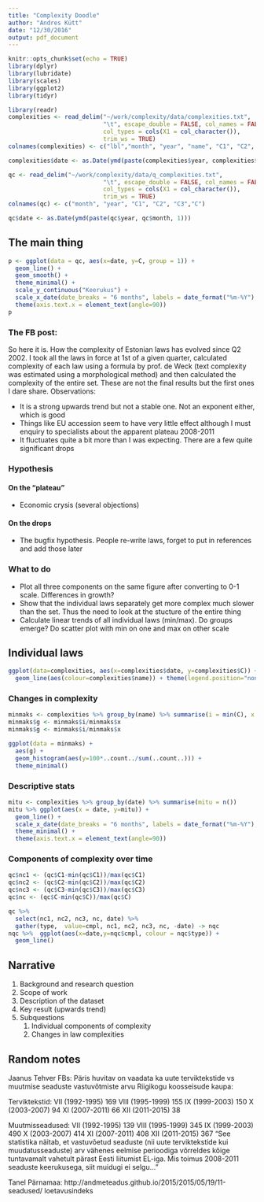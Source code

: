 ```yaml
---
title: "Complexity Doodle"
author: "Andres Kütt"
date: "12/30/2016"
output: pdf_document
---
```


```r
knitr::opts_chunk$set(echo = TRUE)
library(dplyr)
library(lubridate)
library(scales)
library(ggplot2)
library(tidyr)

library(readr)
complexities <- read_delim("~/work/complexity/data/complexities.txt", 
                           "\t", escape_double = FALSE, col_names = FALSE, 
                           col_types = cols(X1 = col_character()), 
                           trim_ws = TRUE)
colnames(complexities) <- c("lbl","month", "year", "name", "C1", "C2", "C3","C")

complexities$date <- as.Date(ymd(paste(complexities$year, complexities$month, 1)))

qc <- read_delim("~/work/complexity/data/q_complexities.txt", 
                           "\t", escape_double = FALSE, col_names = FALSE, 
                           col_types = cols(X1 = col_character()), 
                           trim_ws = TRUE)
colnames(qc) <- c("month", "year", "C1", "C2", "C3","C")

qc$date <- as.Date(ymd(paste(qc$year, qc$month, 1)))


```

## The main thing


```r
p <- ggplot(data = qc, aes(x=date, y=C, group = 1)) +
  geom_line() + 
  geom_smooth() + 
  theme_minimal() +
  scale_y_continuous("Keerukus") +
  scale_x_date(date_breaks = "6 months", labels = date_format("%m-%Y"), date_minor_breaks = "1 months", name ="Kuud")+
  theme(axis.text.x = element_text(angle=90))
p
```

### The FB post:

So here it is. How the complexity of Estonian laws has evolved since Q2 2002. I took all the laws in force at 1st of a given quarter, calculated complexity of each law using a formula by prof. de Weck (text complexity was estimated using a morphological method) and then calculated the complexity of the entire set. These are not the final results but the first ones I dare share. Observations:

* It is a strong upwards trend but not a stable one. Not an exponent either, which is good
* Things like EU accession seem to have very little effect although I must enquiry to specialists about the apparent plateau 2008-2011
* It fluctuates quite a bit more than I was expecting. There are a few quite significant drops

### Hypothesis 
#### On the "plateau"
* Economic crysis (several objections)

#### On the drops
* The bugfix hypothesis. People re-write laws, forget to put in references and add those later

### What to do
* Plot all three components on the same figure after converting to 0-1 scale. Differences in growth?
* Show that the individual laws separately get more complex much slower than the set. Thus the need to look at the stucture of the entire thing
* Calculate linear trends of all individual laws (min/max). Do groups emerge? Do scatter plot with min on one and max on other scale

## Individual laws
```r
ggplot(data=complexities, aes(x=complexities$date, y=complexities$C)) + 
  geom_line(aes(colour=complexities$name)) + theme(legend.position="none") + scale_y_log10()
```

### Changes in complexity

```r
minmaks <- complexities %>% group_by(name) %>% summarise(i = min(C), x = max(C))
minmaks$g <- minmaks$i/minmaks$x
minmaks$g <- minmaks$i/minmaks$x

ggplot(data = minmaks) + 
  aes(g) + 
  geom_histogram(aes(y=100*..count../sum(..count..))) + 
  theme_minimal()

```

### Descriptive stats

```r
mitu <- complexities %>% group_by(date) %>% summarise(mitu = n())
mitu %>% ggplot(aes(x = date, y=mitu)) + 
  geom_line() +
  scale_x_date(date_breaks = "6 months", labels = date_format("%m-%Y"), date_minor_breaks = "1 months", name ="Kuu") + 
  theme_minimal() +
  theme(axis.text.x = element_text(angle=90))
```

### Components of complexity over time
```r
qc$nc1 <- (qc$C1-min(qc$C1))/max(qc$C1)
qc$nc2 <- (qc$C2-min(qc$C2))/max(qc$C2)
qc$nc3 <- (qc$C3-min(qc$C3))/max(qc$C3)
qc$nc <- (qc$C-min(qc$C))/max(qc$C)

qc %>% 
  select(nc1, nc2, nc3, nc, date) %>% 
  gather(type,  value=cmpl, nc1, nc2, nc3, nc, -date) -> nqc
nqc %>%  ggplot(aes(x=date,y=nqc$cmpl, colour = nqc$type)) +
  geom_line()

```

## Narrative
1. Background and research question
1. Scope of work
1. Description of the dataset
1. Key result (upwards trend)
1. Subquestions
    1. Individual components of complexity
    1. Changes in law complexities

## Random notes
Jaanus Tehver FBs:
Päris huvitav on vaadata ka uute terviktekstide vs muutmise seaduste vastuvõtmiste arvu Riigikogu koosseisude kaupa:

Terviktekstid:
VII (1992-1995) 169 
VIII (1995-1999) 155 
IX (1999-2003) 150 
X (2003-2007) 94
XI (2007-2011) 66 
XII (2011-2015) 38

Muutmisseadused: 
VII (1992-1995) 139 
VIII (1995-1999) 345 
IX (1999-2003) 490 
X (2003-2007) 414
XI (2007-2011) 408
XII (2011-2015) 367
"See statistika näitab, et vastuvõetud seaduste (nii uute terviktekstide kui muudatusseaduste) arv vähenes eelmise perioodiga võrreldes kõige tuntavamalt vahetult pärast Eesti liitumist EL-iga. Mis toimus 2008-2011 seaduste keerukusega, siit muidugi ei selgu..."

Tanel Pärnamaa: http://andmeteadus.github.io/2015/2015/05/19/11-seadused/ loetavusindeks